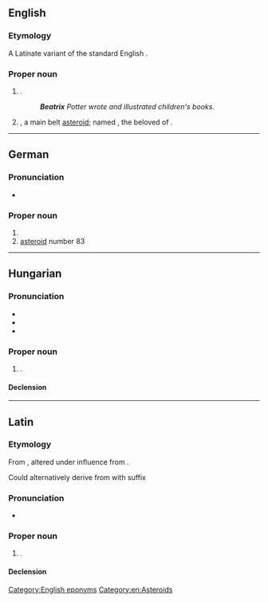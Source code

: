 {{also|Béatrix}}
==English==
{{wikipedia}}

===Etymology===
A Latinate variant of the standard English {{l|en|Beatrice}}.

===Proper noun===
{{en-proper noun}}

# {{given name|en|female|from=Latin}}.
#: '''''Beatrix''' Potter wrote and illustrated children's books.''
# {{lb|en|astronomy}} {{w|83 Beatrix}}, a main belt [[asteroid]]; named {{w|Beatrice Portinari}}, the beloved of {{w|Dante Alighieri}}.

[[Category:English eponyms]]
[[Category:en:Asteroids]]

----

==German==
{{wikipedia|lang=de}}

===Pronunciation===
* {{audio|de|De-Beatrix.ogg|Audio}}

===Proper noun===
{{head|de|proper noun}}

# {{given name|de|female|eq=Beatrice}}
# [[asteroid]] number 83

----

==Hungarian==
{{wikipedia|lang=hu}}

===Pronunciation===
* {{hu-IPA}}
* {{hyphenation|hu|Be|at|rix}}
* {{rhymes|hu|iks|s=3}}

===Proper noun===
{{head|hu|proper noun}}

# {{given name|hu|female}}.

====Declension====
{{hu-infl-nom|Beatrixo|o}}{{hu-pos-otok|Beatrix||ai}}

----

==Latin==

===Etymology===
From {{m|la|viātrīx||female wayfarer, traveller}}, altered under influence from {{m|la|beatus|beātus, beāta|happy, fortunate}}. 

Could alternatively derive from {{m|la|beō||I bless, I gladden}} with suffix {{m|la|-trīx||blessing, blissful maiden}} 

===Pronunciation===
* {{la-IPA|Beātrīx}}

===Proper noun===
{{la-proper noun|Beātrīx<3>}}

# {{given name|la|female|eq=Beatrice}}.

====Declension====
{{la-ndecl|Beātrīx<3>}}